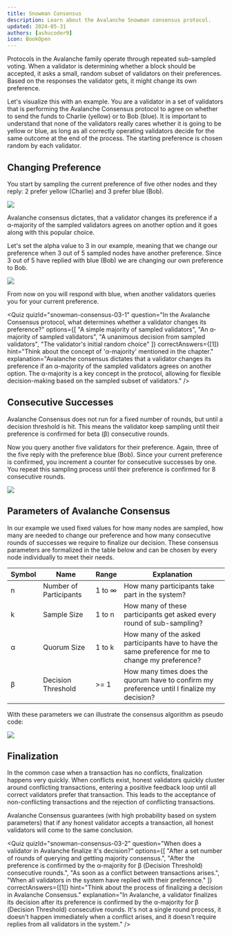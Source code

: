 ```yaml
---
title: Snowman Consensus
description: Learn about the Avalanche Snowman consensus protocol.
updated: 2024-05-31
authors: [ashucoder9]
icon: BookOpen
---
```


Protocols in the Avalanche family operate through repeated sub-sampled voting. When a validator is determining whether a block should be accepted, it asks a small, random subset of validators on their preferences. Based on the responses the validator gets, it might change its own preference.

Let's visualize this with an example. You are a validator in a set of validators that is performing the Avalanche Consensus protocol to agree on whether to send the funds to Charlie (yellow) or to Bob (blue). It is important to understand that none of the validators really cares whether it is going to be yellow or blue, as long as all correctly operating validators decide for the same outcome at the end of the process. The starting preference is chosen random by each validator.

## Changing Preference

You start by sampling the current preference of five other nodes and they reply: 2 prefer yellow (Charlie) and 3 prefer blue (Bob). 

![](/course-images/avalanche-fundamentals/5.png)

Avalanche consensus dictates, that a validator changes its preference if a α-majority of the sampled validators agrees on another option and it goes along with this popular choice. 

Let's set the alpha value to 3 in our example, meaning that we change our preference when 3 out of 5 sampled nodes have another preference. Since 3 out of 5 have replied with blue (Bob) we are changing our own preference to Bob. 

![](/course-images/avalanche-fundamentals/6.png)

From now on you will respond with blue, when another validators queries you for your current preference. 

<Quiz
  quizId="snowman-consensus-03-1"
  question="In the Avalanche Consensus protocol, what determines whether a validator changes its preference?"
  options={[
    "A simple majority of sampled validators",
    "An α-majority of sampled validators",
    "A unanimous decision from sampled validators",
    "The validator's initial random choice"
  ]}
  correctAnswers={[1]}
  hint="Think about the concept of 'α-majority' mentioned in the chapter."
  explanation="Avalanche consensus dictates that a validator changes its preference if an α-majority of the sampled validators agrees on another option. The α-majority is a key concept in the protocol, allowing for flexible decision-making based on the sampled subset of validators."
/>

## Consecutive Successes

Avalanche Consensus does not run for a fixed number of rounds, but until a decision threshold is hit. This means the validator keep sampling until their preference is confirmed for beta (β) consecutive rounds.

Now you query another five validators for their preference. Again, three of the five reply with the preference blue (Bob). Since your current preference is confirmed, you increment a counter for consecutive successes by one. You repeat this sampling process until their preference is confirmed for 8 consecutive rounds. 

![](/course-images/avalanche-fundamentals/7.png)

## Parameters of Avalanche Consensus

In our example we used fixed values for how many nodes are sampled, how many are needed to change our preference and how many consecutive rounds of successes we require to finalize our decision. These consensus parameters are formalized in the table below and can be chosen by every node individually to meet their needs.

|Symbol|Name|Range|Explanation|
|---|---|---|---|
|n  |Number of Participants|1 to ∞|How many participants take part in the system?|
|k  |Sample Size|1 to n|How many of these participants get asked every round of sub-sampling?|
|α  |Quorum Size|1 to k|How many of the asked participants have to have the same preference for me to change my preference?|
|β  |Decision Threshold|>= 1|How many times does the quorum have to confirm my preference until I finalize my decision?|

With these parameters we can illustrate the consensus algorithm as pseudo code:

![](/course-images/avalanche-fundamentals/8.png)


## Finalization

In the common case when a transaction has no conflicts, finalization happens very quickly. When conflicts exist, honest validators quickly cluster around conflicting transactions, entering a positive feedback loop until all correct validators prefer that transaction. This leads to the acceptance of non-conflicting transactions and the rejection of conflicting transactions.

Avalanche Consensus guarantees (with high probability based on system parameters) that if any honest validator accepts a transaction, all honest validators will come to the same conclusion.

<Quiz
  quizId="snowman-consensus-03-2"
  question="When does a validator in Avalanche finalize it's decision?"
  options={[
    "After a set number of rounds of querying and getting majority consensus.",
    "After the preference is confirmed by the α-majority for β (Decision Threshold) consecutive rounds.",
    "As soon as a conflict between transactions arises.",
    "When all validators in the system have replied with their preference."
  ]}
  correctAnswers={[1]}
  hint="Think about the process of finalizing a decision in Avalanche Consensus."
  explanation="In Avalanche, a validator finalizes its decision after its preference is confirmed by the α-majority for β (Decision Threshold) consecutive rounds. It's not a single round process, it doesn't happen immediately when a conflict arises, and it doesn't require replies from all validators in the system."
/>
